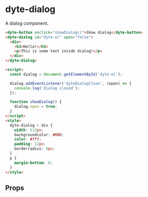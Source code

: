 # dyte-dialog

A dialog component.

```html
<dyte-button onclick="showDialog()">Show dialog</dyte-button>
<dyte-dialog id="dyte-el" open="false">
  <div>
    <h3>Hello!</h3>
    <p>This is some text inside dialog!</p>
  </div>
</dyte-dialog>

<script>
  const dialog = document.getElementById('dyte-el');

  dialog.addEventListener('dyteDialogClose', (open) => {
    console.log('dialog closed');
  });

  function showDialog() {
    dialog.open = true;
  }
</script>
<style>
  dyte-dialog > div {
    width: 512px;
    backgroundcolor: #000;
    color: #fff;
    padding: 12px;
    borderradius: 8px;
  }
  p {
    margin-bottom: 0;
  }
</style>
```

## Props

<PropsTable of="dyte-dialog" />
